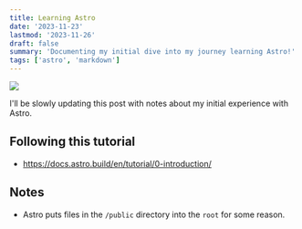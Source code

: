 ```yaml
---
title: Learning Astro
date: '2023-11-23'
lastmod: '2023-11-26'
draft: false
summary: 'Documenting my initial dive into my journey learning Astro!'
tags: ['astro', 'markdown']
---
```


![](../../assets/Astro-logo.png)

I'll be slowly updating this post with notes about my initial experience with Astro.

## Following this tutorial
* https://docs.astro.build/en/tutorial/0-introduction/

## Notes

- Astro puts files in the `/public` directory into the `root` for some reason.